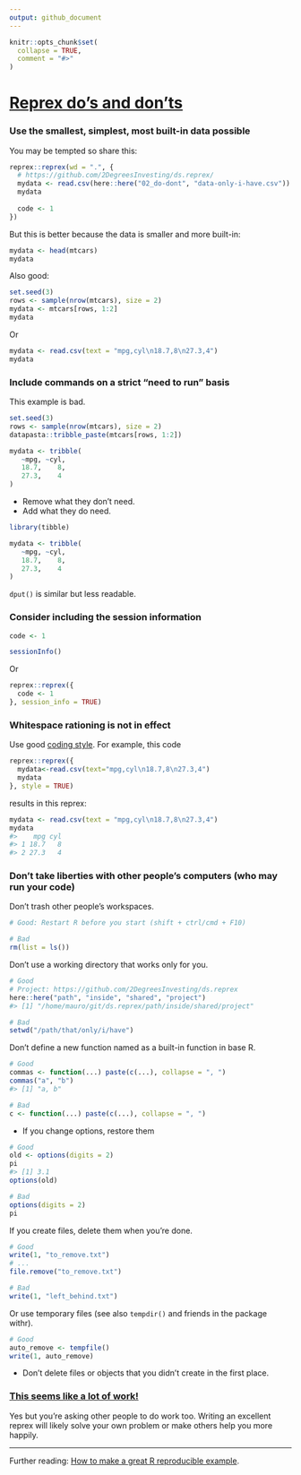 ```yaml
---
output: github_document
---
```


```r
knitr::opts_chunk$set(
  collapse = TRUE,
  comment = "#>"
)
```

# [Reprex do's and don'ts](https://reprex.tidyverse.org/articles/reprex-dos-and-donts.html)

### Use the smallest, simplest, most built-in data possible

You may be tempted so share this:

```r
reprex::reprex(wd = ".", {
  # https://github.com/2DegreesInvesting/ds.reprex/
  mydata <- read.csv(here::here("02_do-dont", "data-only-i-have.csv"))
  mydata
  
  code <- 1
})
```

But this is better because the data is smaller and more built-in:

```r
mydata <- head(mtcars)
mydata
```

Also good:

```r
set.seed(3)
rows <- sample(nrow(mtcars), size = 2)
mydata <- mtcars[rows, 1:2]
mydata
```

Or

```r
mydata <- read.csv(text = "mpg,cyl\n18.7,8\n27.3,4")
mydata
```

### Include commands on a strict "need to run" basis

This example is bad.

```r
set.seed(3)
rows <- sample(nrow(mtcars), size = 2)
datapasta::tribble_paste(mtcars[rows, 1:2])  

mydata <- tribble(
   ~mpg, ~cyl,
   18.7,    8,
   27.3,    4
)
```

* Remove what they don't need.
* Add what they do need.

```r
library(tibble)

mydata <- tribble(
   ~mpg, ~cyl,
   18.7,    8,
   27.3,    4
)
```

`dput()` is similar but less readable.

### Consider including the session information

```r
code <- 1

sessionInfo()
```

Or 

```r
reprex::reprex({
  code <- 1
}, session_info = TRUE)
```

### Whitespace rationing is not in effect

Use good [coding style](https://style.tidyverse.org/). For example, this code

```r
reprex::reprex({
  mydata<-read.csv(text="mpg,cyl\n18.7,8\n27.3,4")
  mydata
}, style = TRUE)
```

results in this reprex:

``` r
mydata <- read.csv(text = "mpg,cyl\n18.7,8\n27.3,4")
mydata
#>    mpg cyl
#> 1 18.7   8
#> 2 27.3   4
```

### Don't take liberties with other people's computers (who may run your code)

Don't trash other people's workspaces.

```r
# Good: Restart R before you start (shift + ctrl/cmd + F10)

# Bad
rm(list = ls())
```

Don't use a working directory that works only for you.

```r
# Good
# Project: https://github.com/2DegreesInvesting/ds.reprex
here::here("path", "inside", "shared", "project")
#> [1] "/home/mauro/git/ds.reprex/path/inside/shared/project"

# Bad
setwd("/path/that/only/i/have")
```

Don't define a new function named as a built-in function in base R.

```r
# Good 
commas <- function(...) paste(c(...), collapse = ", ")
commas("a", "b")
#> [1] "a, b"

# Bad
c <- function(...) paste(c(...), collapse = ", ")
```

* If you change options, restore them

```r
# Good
old <- options(digits = 2)
pi
#> [1] 3.1
options(old)

# Bad
options(digits = 2)
pi
```

If you create files, delete them when you're done.

```r
# Good
write(1, "to_remove.txt")
# ...
file.remove("to_remove.txt")

# Bad
write(1, "left_behind.txt")
```

Or use temporary files (see also `tempdir()` and friends in the package withr).

```r
# Good
auto_remove <- tempfile()
write(1, auto_remove)
```

* Don't delete files or objects that you didn't create in the first place.

### [This seems like a lot of work!](https://reprex.tidyverse.org/articles/reprex-dos-and-donts.html#this-seems-like-a-lot-of-work)

Yes but you're asking other people to do work too. Writing an excellent reprex
will likely solve your own problem or make others help you more happily.

----

Further reading: [How to make a great R reproducible
example](https://stackoverflow.com/questions/5963269/how-to-make-a-great-r-reproducible-example/16532098).
